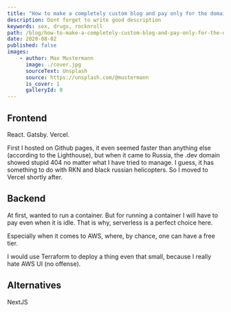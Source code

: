 ```yaml
---
title: "How to make a completely custom blog and pay only for the domain name"
description: Dont forget to write good description
keywords: sex, drugs, rocknroll
path: /blog/how-to-make-a-completely-custom-blog-and-pay-only-for-the-domain-name-
date: 2020-08-02
published: false
images:
    - author: Max Mustermann
      image: ./cover.jpg
      sourceText: Unsplash
      source: https://unsplash.com/@mustermann
      is_cover: 1
      galleryId: 0
---
```



## Frontend

React. Gatsby. Vercel.

First I hosted on Github pages, it even seemed faster than anything else (according to the Lighthouse), but when it came to Russia, the .dev domain showed stupid 404 no matter what I have tried to manage. I guess, it has something to do with RKN and black russian helicopters. So I moved to Vercel shortly after.

## Backend

At first, wanted to run a container. But for running a container I will have to pay even when it is idle. That is why, serverless is a perfect choice here.

Especially when it comes to AWS, where, by chance, one can have a free tier.

I would use Terraform to deploy a thing even that small, because I really hate AWS UI (no offense).

## Alternatives

NextJS

